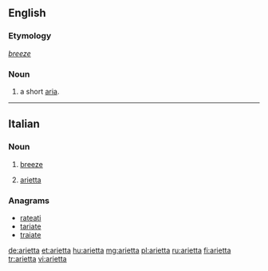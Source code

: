 ==English==

===Etymology===
{{etyl|it|en}} ''[[breeze]]''

===Noun===
{{en-noun}}

# {{context|music|lang=en}} a short [[aria]].

----

==Italian==

===Noun===
{{it-noun|f}}

# [[breeze]]
# {{context|music|lang=it}} [[#English|arietta]]

===Anagrams===
* [[rateati#Italian|rateati]]
* [[tariate#Italian|tariate]]
* [[traiate#Italian|traiate]]

[[de:arietta]]
[[et:arietta]]
[[hu:arietta]]
[[mg:arietta]]
[[pl:arietta]]
[[ru:arietta]]
[[fi:arietta]]
[[tr:arietta]]
[[vi:arietta]]